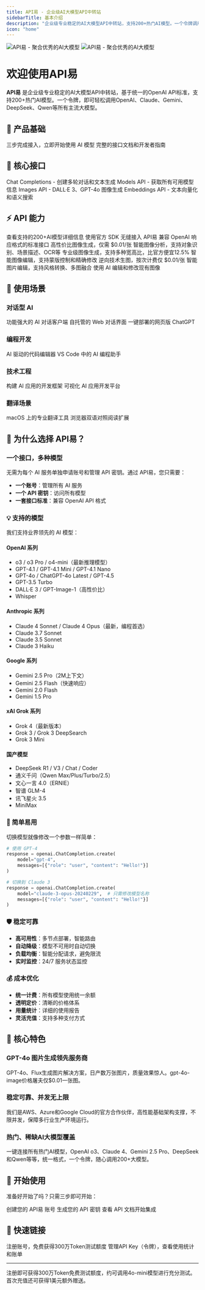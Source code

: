 ```yaml
---
title: API易 - 企业级AI大模型API中转站
sidebarTitle: 基本介绍
description: "企业级专业稳定的AI大模型API中转站，支持200+热门AI模型。一个令牌调用OpenAI、Claude、Gemini、DeepSeek、Qwen等所有主流大模型，高性价比、稳定可靠。"
icon: "home"
---
```


<img
  className="block dark:hidden"
  src="/images/hero-light.png"
  alt="API易 - 聚合优秀的AI大模型"
/>
<img
  className="hidden dark:block"
  src="/images/hero-dark.png"
  alt="API易 - 聚合优秀的AI大模型"
/>

# 欢迎使用API易

**API易** 是企业级专业稳定的AI大模型API中转站，基于统一的OpenAI API标准，支持200+热门AI模型。一个令牌，即可轻松调用OpenAI、Claude、Gemini、DeepSeek、Qwen等所有主流大模型。

## 📖 产品基础

<CardGroup cols={2}>
  <Card
    title="快速开始"
    icon="rocket"
    href="/getting-started"
  >
    三步完成接入，立即开始使用 AI 模型
  </Card>
  <Card
    title="API手册"
    icon="book"
    href="/api-manual"
  >
    完整的接口文档和开发者指南
  </Card>
</CardGroup>

## 🔧 核心接口

<CardGroup cols={2}>
  <Card
    title="对话补全 API"
    icon="comments"
    href="/api-reference/chat-completions"
  >
    Chat Completions - 创建多轮对话和文本生成
  </Card>
  <Card
    title="模型列表 API"
    icon="list"
    href="/api-reference/models"
  >
    Models API - 获取所有可用模型信息
  </Card>
  <Card
    title="图像生成 API"
    icon="image"
    href="/api-reference/images"
  >
    Images API - DALL·E 3、GPT-4o 图像生成
  </Card>
  <Card
    title="嵌入向量 API"
    icon="vector-square"
    href="/api-reference/embeddings"
  >
    Embeddings API - 文本向量化和语义搜索
  </Card>
</CardGroup>

## ⚡ API 能力

<CardGroup cols={2}>
  <Card
    title="模型信息"
    icon="database"
    href="/api-capabilities/model-info"
  >
    查看支持的200+AI模型详细信息
  </Card>
  <Card
    title="在 OpenAI 官方库使用"
    icon="code"
    href="/api-capabilities/openai-sdk"
  >
    使用官方 SDK 无缝接入 API易
  </Card>
  <Card
    title="OpenAI Responses API"
    icon="reply"
    href="/api-capabilities/openai-responses"
  >
    兼容 OpenAI 响应格式的标准接口
  </Card>
  <Card
    title="GPT-Image-1 图像生成"
    icon="palette"
    href="/gpt-image-1"
  >
    高性价比图像生成，仅需 $0.01/张
  </Card>
  <Card
    title="图像理解（识图）API"
    icon="eye"
    href="/api-capabilities/vision-understanding"
  >
    智能图像分析，支持对象识别、场景描述、OCR等
  </Card>
  <Card
    title="Flux 图像生成"
    icon="sparkles"
    href="/api-capabilities/flux-image-generation"
  >
    专业级图像生成，支持多种宽高比，比官方便宜12.5%
  </Card>
  <Card
    title="Flux 图像编辑"
    icon="edit"
    href="/api-capabilities/flux-image-edit"
  >
    智能图像编辑，支持蒙版控制和精确修改
  </Card>
  <Card
    title="Sora Image 生图"
    icon="wand-magic-sparkles"
    href="/api-capabilities/sora-image-generation"
  >
    逆向技术生图，按次计费仅 $0.01/张
  </Card>
  <Card
    title="Sora Image 编辑"
    icon="paintbrush"
    href="/api-capabilities/sora-image-edit"
  >
    智能图片编辑，支持风格转换、多图融合
  </Card>
  <Card
    title="图像编辑 API"
    icon="image"
    href="/image-edit"
  >
    使用 AI 编辑和修改现有图像
  </Card>
</CardGroup>

## 🎯 使用场景

### 对话型 AI

<CardGroup cols={2}>
  <Card
    title="Cherry Studio"
    icon="cherry"
    href="/scenarios/chat/cherry-studio"
  >
    功能强大的 AI 对话客户端
  </Card>
  <Card
    title="Open WebUI"
    icon="globe"
    href="/scenarios/chat/open-webui"
  >
    自托管的 Web 对话界面
  </Card>
  <Card
    title="ChatGPT Next Web"
    icon="window"
    href="/scenarios/chat/chatgpt-next-web"
  >
    一键部署的网页版 ChatGPT
  </Card>
</CardGroup>

### 编程开发

<CardGroup cols={2}>
  <Card
    title="Cursor"
    icon="cursor-arrow-ripple"
    href="/scenarios/programming/cursor"
  >
    AI 驱动的代码编辑器
  </Card>
  <Card
    title="Cline (VS Code)"
    icon="code"
    href="/scenarios/programming/cline"
  >
    VS Code 中的 AI 编程助手
  </Card>
</CardGroup>

### 技术工程

<CardGroup cols={2}>
  <Card
    title="LangChain"
    icon="link"
    href="/scenarios/engineering/langchain"
  >
    构建 AI 应用的开发框架
  </Card>
  <Card
    title="Dify"
    icon="workflow"
    href="/scenarios/engineering/dify"
  >
    可视化 AI 应用开发平台
  </Card>
</CardGroup>

### 翻译场景

<CardGroup cols={2}>
  <Card
    title="Bob 翻译"
    icon="language"
    href="/scenarios/translation/bob"
  >
    macOS 上的专业翻译工具
  </Card>
  <Card
    title="沉浸式翻译"
    icon="globe-americas"  
    href="/scenarios/translation/immersive"
  >
    浏览器双语对照阅读扩展
  </Card>
</CardGroup>

## 🚀 为什么选择 API易？

### 一个接口，多种模型

无需为每个 AI 服务单独申请账号和管理 API 密钥。通过 API易，您只需要：

- **一个账号**：管理所有 AI 服务
- **一个 API 密钥**：访问所有模型  
- **一套接口标准**：兼容 OpenAI API 格式

### 💡 支持的模型

我们支持业界领先的 AI 模型：

#### OpenAI 系列
- o3 / o3 Pro / o4-mini（最新推理模型）
- GPT-4.1 / GPT-4.1 Mini / GPT-4.1 Nano
- GPT-4o / ChatGPT-4o Latest / GPT-4.5
- GPT-3.5 Turbo
- DALL·E 3 / GPT-Image-1（高性价比）
- Whisper

#### Anthropic 系列
- Claude 4 Sonnet / Claude 4 Opus（最新，编程首选）
- Claude 3.7 Sonnet
- Claude 3.5 Sonnet
- Claude 3 Haiku

#### Google 系列
- Gemini 2.5 Pro（2M上下文）
- Gemini 2.5 Flash（快速响应）
- Gemini 2.0 Flash
- Gemini 1.5 Pro

#### xAI Grok 系列
- Grok 4（最新版本）
- Grok 3 / Grok 3 DeepSearch
- Grok 3 Mini

#### 国产模型
- DeepSeek R1 / V3 / Chat / Coder
- 通义千问（Qwen Max/Plus/Turbo/2.5）
- 文心一言 4.0（ERNIE）
- 智谱 GLM-4
- 讯飞星火 3.5
- MiniMax

### 🔧 简单易用

切换模型就像修改一个参数一样简单：

```python
# 使用 GPT-4
response = openai.ChatCompletion.create(
    model="gpt-4",
    messages=[{"role": "user", "content": "Hello!"}]
)

# 切换到 Claude 3
response = openai.ChatCompletion.create(
    model="claude-3-opus-20240229",  # 只需修改模型名称
    messages=[{"role": "user", "content": "Hello!"}]
)
```

### 🛡️ 稳定可靠

- **高可用性**：多节点部署，智能路由
- **自动降级**：模型不可用时自动切换
- **负载均衡**：智能分配请求，避免限流
- **实时监控**：24/7 服务状态监控

### 💰 成本优化

- **统一计费**：所有模型使用统一余额
- **透明定价**：清晰的价格体系
- **用量统计**：详细的使用报告
- **灵活充值**：支持多种支付方式

## 🎯 核心特色

### GPT-4o 图片生成领先服务商
GPT-4o、Flux生成图片解决方案，日产数万张图片，质量效果惊人。gpt-4o-image价格屠夫仅$0.01一张图。

### 稳定可靠、并发无上限
我们是AWS、Azure和Google Cloud的官方合作伙伴，高性能基础架构支撑，不限并发，保障多行业生产环境运行。

### 热门、稀缺AI大模型覆盖
一键连接所有热门AI模型，OpenAI o3、Claude 4、Gemini 2.5 Pro、DeepSeek和Qwen等等，统一格式，一个令牌，随心调用200+大模型。

## 🚀 开始使用

准备好开始了吗？只需三步即可开始：

<CardGroup cols={3}>
<Card title="注册账号" icon="user-plus" href="https://api.apiyi.com/register/?aff_code=Snip">
  创建您的 API易 账号
</Card>

<Card title="获取密钥" icon="key" href="/getting-started">
  生成您的 API 密钥
</Card>

<Card title="接入使用" icon="code" href="/api-manual">
  查看 API 文档开始集成
</Card>
</CardGroup>

## 🔗 快速链接

<CardGroup cols={2}>
  <Card
    title="立即注册"
    icon="user-plus"
    href="https://api.apiyi.com/register/?aff_code=Snip"
  >
    注册账号，免费获得300万Token测试额度
  </Card>
  <Card
    title="管理控制台"
    icon="gear"
    href="https://api.apiyi.com/token"
  >
    管理API Key（令牌），查看使用统计和账单
  </Card>
</CardGroup>

---

<Note>
  注册即可获得300万Token免费测试额度，约可调用4o-mini模型进行充分测试。首次充值还可获得1美元额外赠送。
</Note>